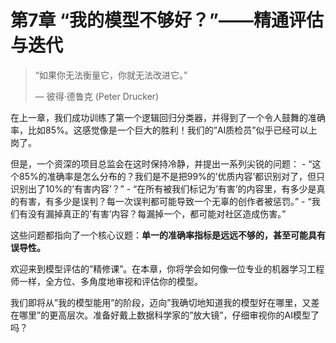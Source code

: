 # 第7章 “我的模型不够好？”——精通评估与迭代 {#sec-model-evaluation}

> "如果你无法衡量它，你就无法改进它。"
>
> --- 彼得·德鲁克 (Peter Drucker)

在上一章，我们成功训练了第一个逻辑回归分类器，并得到了一个令人鼓舞的准确率，比如85%。这感觉像是一个巨大的胜利！我们的"AI质检员"似乎已经可以上岗了。

但是，一个资深的项目总监会在这时保持冷静，并提出一系列尖锐的问题：
-   "这个85%的准确率是怎么分布的？我们是不是把99%的'优质内容'都识别对了，但只识别出了10%的'有害内容'？"
-   "在所有被我们标记为'有害'的内容里，有多少是真的有害，有多少是误判？每一次误判都可能导致一个无辜的创作者被惩罚。"
-   "我们有没有漏掉真正的'有害'内容？每漏掉一个，都可能对社区造成伤害。"

这些问题都指向了一个核心议题：**单一的准确率指标是远远不够的，甚至可能具有误导性。**

欢迎来到模型评估的"精修课"。在本章，你将学会如何像一位专业的机器学习工程师一样，全方位、多角度地审视和评估你的模型。

我们即将从"我的模型能用"的阶段，迈向"我确切地知道我的模型好在哪里，又差在哪里"的更高层次。准备好戴上数据科学家的"放大镜"，仔细审视你的AI模型了吗？ 